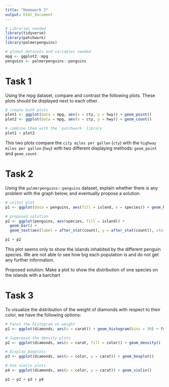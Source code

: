 ```yaml
---
title: "Homework 2"
output: html_document
---
```


```r
# Libraries needed
library(tidyverse)
library(patchwork)
library(palmerpenguins)

# global datasets and variables needed
mpg <- ggplot2::mpg
penguins <- palmerpenguins::penguins
```

# Task 1

Using the mpg dataset, compare and contrast the following plots. These plots should be displayed next to each other.

```r
# create both plots
plot1 <- ggplot(data = mpg, aes(x = cty, y = hwy)) + geom_point()
plot2 <- ggplot(data = mpg, aes(x = cty, y = hwy)) + geom_count()

# combine them with the `patchwork` library
plot1 + plot2
```

This two plots compare the `city miles per gallon` (`cty`) with the `highway miles per gallon` (`hwy`) with two different displaying methods:
`geom_point` and `geom_count`.

\newpage
# Task 2
Using the `palmerpenguins::penguins` dataset, explain whether there is any problem with the graph below, and eventually propose a solution.

```r
# inital plot
p1 <- ggplot(data = penguins, aes(fill = island, x = species)) + geom_bar(aes(y = after_stat(prop)), show.legend = FALSE) + ggtitle('Inital plot')

# proposed solution
p2 <- ggplot(penguins, aes(species, fill = island)) +
  geom_bar() +
  geom_text(aes(label = after_stat(count), y = after_stat(count)), stat = "count", vjust = 1.5) + ggtitle('Proposed solution')

p1 + p2
```

This plot seems only to show the islands inhabited by the different penguin species.
We are not able to see how big each population is and do not get any further information.

Proposed solution: Make a plot to show the distribution of one species on the islands with a barchart

\newpage
# Task 3
To visualize the distribution of the weight of diamonds with respect to their color, we have the following options:

```r
# Facet the histogram on weight
p1 <- ggplot(diamonds, aes(x = carat)) + geom_histogram(bins = 30) + facet_wrap(~ color, ncol = 2)

# Superpose the density plots
p2 <- ggplot(diamonds, aes(x = carat, fill = color)) + geom_density()

# Display boxplots
p3 <- ggplot(diamonds, aes(x = color, y = carat)) + geom_boxplot()

# Use violin plots
p4 <- ggplot(diamonds, aes(x = color, y = carat)) + geom_violin()

p1 + p2 + p3 + p4
```